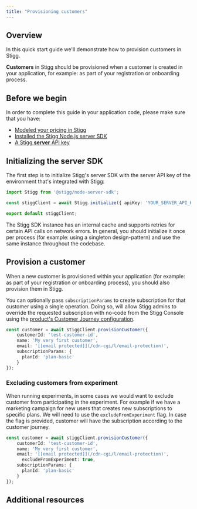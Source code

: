 ```yaml
---
title: "Provisioning customers"
---
```


## Overview

In this quick start guide we'll demonstrate how to provision customers in Stigg.

**Customers** in Stigg should be provisioned when a customer is created in your application, for example: as part of your registration or onboarding process.

  
## Before we begin

In order to complete this guide in your application code, please make sure that you have:

* [Modeled your pricing in Stigg](/modeling-your-pricing)
* [Installed the Stigg Node.js server SDK](/nodejs-sdk#initializing-the-sdk)
* [A Stigg **server** API key](/nodejs-sdk#retrieving-the-server-api-key)
  
## Initializing the server SDK

The first step is to initialize Stigg's server SDK with the server API key of the environment that's integrated with Stigg:

```typescript TypeScript
import Stigg from '@stigg/node-server-sdk';

const stiggClient = await Stigg.initialize({ apiKey: 'YOUR_SERVER_API_KEY' });

export default stiggClient;
```

<Warning>
The Stigg SDK instance has an internal cache and supports retries for certain API calls on network errors. In general, you should initialize it once per process (for example: using a singleton design-pattern) and use the same instance throughout the codebase.
</Warning>

  
## Provision a customer

When a new customer is provisioned within your application (for example: as part of your registration or onboarding process), you should also provision them in Stigg. 

You can optionally pass `subscriptionParams` to create subscription for that customer using a single operation. Doing so, will allow Stigg admins to override the requested subscription with no-code from the Stigg Console using the [product's Customer Journey configuration](products#defining-the-customer-journey).

```typescript TypeScript
const customer = await stiggClient.provisionCustomer({ 
    customerId: 'test-customer-id',
    name: 'My very first customer',
    email: '[[email protected]](/cdn-cgi/l/email-protection)',
    subscriptionParams: {
      planId: 'plan-basic'
    }
});
```

### Excluding customers from experiment

When running experiments, in some cases we would want to exclude customer from participating in the experiment. For example if we have a marketing campaign for new users that creates new subscriptions to specific plans. We will need to use the `excludeFromExperiment` flag. In case the flag is provided, customer will have the subscription according to the customer journey.

```typescript TypeScript
const customer = await stiggClient.provisionCustomer({ 
    customerId: 'test-customer-id',
    name: 'My very first customer',
    email: '[[email protected]](/cdn-cgi/l/email-protection)',
      excludeFromExperiment: true,
    subscriptionParams: {
      planId: 'plan-basic'
    }
});
```

  
## Additional resources

<Card title="Stigg's backend integration" href="/backend-integration" icon="server"></Card>

